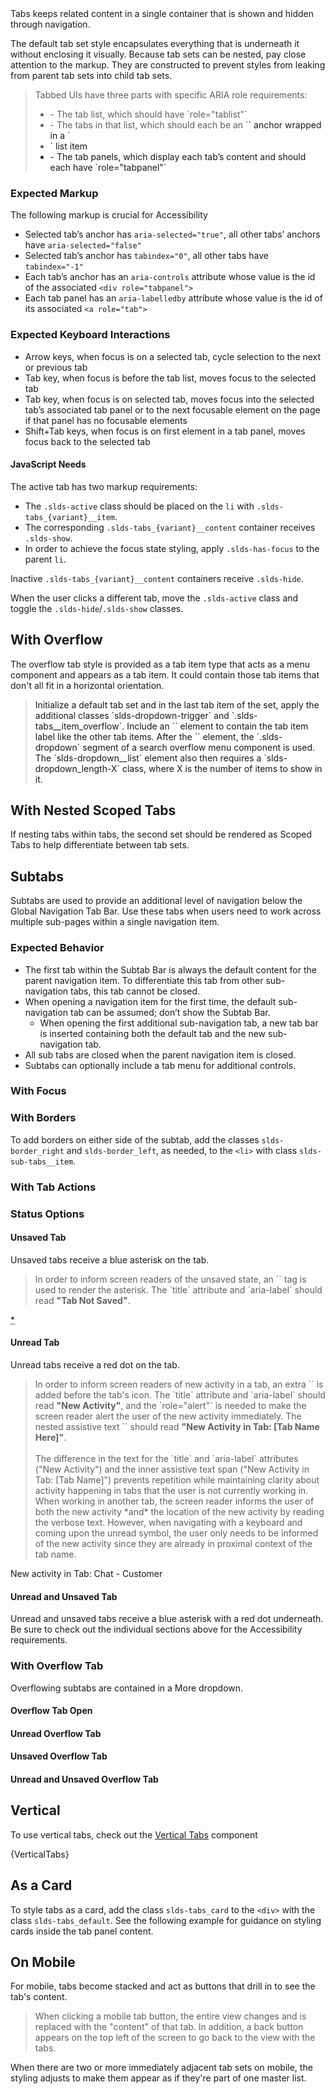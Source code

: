 
<div className="doc lead">
  Tabs keeps related content in a single container that is shown and hidden through navigation.
</div>

<Example title="Tabs Base">
  <CodeView style={{height: '200px'}}>
    <BaseTabs />
  </CodeView>
</Example>

The default tab set style encapsulates everything that is underneath it without enclosing it visually. Because tab sets can be nested, pay close attention to the markup. They are constructed to prevent styles from leaking from parent tab sets into child tab sets.

<Blockquote type="a11y" header="Accessibility Roles">
  Tabbed UIs have three parts with specific ARIA role requirements:
  <ul>
    <li>- The tab list, which should have `role="tablist"`</li>
    <li>- The tabs in that list, which should each be an `<a role="tab">` anchor wrapped in a `<li role="presentation">` list item</li>
    <li>- The tab panels, which display each tab’s content and should each have `role="tabpanel"`</li>
  </ul>
</Blockquote>

### Expected Markup
The following markup is crucial for Accessibility
- Selected tab’s anchor has `aria-selected="true"`, all other tabs’ anchors have `aria-selected="false"`
- Selected tab’s anchor has `tabindex="0"`, all other tabs have `tabindex="-1"`
- Each tab’s anchor has an `aria-controls` attribute whose value is the id of the associated `<div role="tabpanel">`
- Each tab panel has an `aria-labelledby` attribute whose value is the id of its associated `<a role="tab">`

### Expected Keyboard Interactions
- Arrow keys, when focus is on a selected tab, cycle selection to the next or previous tab
- Tab key, when focus is before the tab list, moves focus to the selected tab
- Tab key, when focus is on selected tab, moves focus into the selected tab’s associated tab panel or to the next focusable element on the page if that panel has no focusable elements
- Shift+Tab keys, when focus is on first element in a tab panel, moves focus back to the selected tab

#### JavaScript Needs

The active tab has two markup requirements:
- The `.slds-active` class should be placed on the `li` with `.slds-tabs_{variant}__item`.
- The corresponding `.slds-tabs_{variant}__content` container receives `.slds-show`.
- In order to achieve the focus state styling, apply `.slds-has-focus` to the parent `li`.

Inactive `.slds-tabs_{variant}__content` containers receive `.slds-hide`.

When the user clicks a different tab, move the `.slds-active` class and toggle the `.slds-hide`/`.slds-show` classes.

## With Overflow
The overflow tab style is provided as a tab item type that acts as a menu component and appears as a tab item. It could contain those tab items that don't all fit in a horizontal orientation.

<Example title="Tabs Overflowing">
  <CodeView style={{height: '200px'}}>
    <Overflowing />
  </CodeView>
</Example>

<Blockquote type="note" header="Implementation Guidelines">
  Initialize a default tab set and in the last tab item of the set, apply the additional classes `slds-dropdown-trigger` and `.slds-tabs__item_overflow`. Include an `<a>` element to contain the tab item label like the other tab items. After the `<a>` element, the `.slds-dropdown` segment of a search overflow menu component is used. The `slds-dropdown__list` element also then requires a `slds-dropdown_length-X` class, where X is the number of items to show in it.
</Blockquote>

## With Nested Scoped Tabs

If nesting tabs within tabs, the second set should be rendered as Scoped Tabs to help differentiate between tab sets.

<Example title="Tabs with Nested Scoped Tabs">
  <CodeView style={{height: '200px'}}>
    <TabsWithNestedScopedTabs />
  </CodeView>
</Example>

## Subtabs

Subtabs are used to provide an additional level of navigation below the Global Navigation Tab Bar. Use these tabs when users need to work across multiple sub-pages within a single navigation item.

<Example title="Tabs with Subtabs">
  <CodeView style={{height: '100px'}}>
    <SubTabSet />
  </CodeView>
</Example>

### Expected Behavior

- The first tab within the Subtab Bar is always the default content for the parent navigation item. To differentiate this tab from other sub-navigation tabs, this tab cannot be closed.
- When opening a navigation item for the first time, the default sub-navigation tab can be assumed; don’t show the Subtab Bar.
  - When opening the first additional sub-navigation tab, a new tab bar is inserted containing both the default tab and the new sub-navigation tab.
- All sub tabs are closed when the parent navigation item is closed.
- Subtabs can optionally include a tab menu for additional controls.

### With Focus

<Example title="Subtabs on Focus">
  <CodeView style={{height: '100px'}}>
    <TabWithFocus />
  </CodeView>
</Example>

### With Borders

To add borders on either side of the subtab, add the classes `slds-border_right` and `slds-border_left`, as needed, to the `<li>` with class `slds-sub-tabs__item`.

<Example title="Subtabs with Borders">
  <CodeView style={{height: '100px'}}>
    <TabsWithBorders />
  </CodeView>
</Example>

### With Tab Actions

<Example title="Subtabs with Actions">
  <CodeView style={{height: '100px'}}>
    <TabActionOverflow />
  </CodeView>
</Example>

### Status Options
#### Unsaved Tab

Unsaved tabs receive a blue asterisk on the tab.

<Example title="Subtab Unsaved">
  <CodeView style={{height: '100px'}}>
    <StatusTab itemUnsaved/>
  </CodeView>
</Example>

<Blockquote header="Additional Tag for Accessibility" type="a11y">
  In order to inform screen readers of the unsaved state, an `<abbr>` tag is used to render the asterisk. The `title` attribute and `aria-label` should read <b>"Tab Not Saved"</b>.
</Blockquote>

<CodeBlock toggleCode={false}>
  <abbr className="slds-indicator_unsaved" title="Tab Not Saved" aria-label="Tab Not Saved">*</abbr>
</CodeBlock>


#### Unread Tab

Unread tabs receive a red dot on the tab.

<Example title="Subtab Unread">
  <CodeView style={{height: '100px'}}>
    <StatusTab hasNotification/>
  </CodeView>
</Example>

<Blockquote header="Additional Span for Accessibility" type="a11y">
  In order to inform screen readers of new activity in a tab, an extra `<span>` is added before the tab's icon. The `title` attribute and `aria-label` should read <b>"New Activity"</b>, and the `role="alert"` is needed to make the screen reader alert the user of the new activity immediately. The nested assistive text `<span>` should read <b>"New Activity in Tab: [Tab Name Here]"</b>.
  <br/><br/>
  The difference in the text for the `title` and `aria-label` attributes ("New Activity") and the inner assistive text span ("New Activity in Tab: [Tab Name]") prevents repetition while maintaining clarity about activity happening in tabs that the user is not currently working in. When working in another tab, the screen reader informs the user of both the new activity *and* the location of the new activity by reading the verbose text. However, when navigating with a keyboard and coming upon the unread symbol, the user only needs to be informed of the new activity since they are already in proximal context of the tab name.
</Blockquote>

<CodeBlock toggleCode={false}>
  <span aria-label="New Activity" className="slds-indicator_unread" role="alert" title="New Activity">
    <span className="slds-assistive-text">New activity in Tab: Chat - Customer</span>
  </span>
</CodeBlock>

#### Unread and Unsaved Tab

Unread and unsaved tabs receive a blue asterisk with a red dot underneath. Be sure to check out the individual sections above for the Accessibility requirements.

<Example title="Subtab unread and unsaved">
  <CodeView style={{height: '100px'}}>
    <StatusTab itemUnsaved hasNotification/>
  </CodeView>
</Example>

### With Overflow Tab

Overflowing subtabs are contained in a More dropdown.

<Example title="Subtab with Overflow">
  <CodeView style={{height: '100px'}}>
    <OverflowSubtabs />
  </CodeView>
</Example>

#### Overflow Tab Open

<Example title="Subtabs with Overflow Open">
  <CodeView style={{height: '200px'}}>
    <OverflowSubtabs isOpen />
  </CodeView>
</Example>

#### Unread Overflow Tab

<Example title="Subtab with Unread Overflow">
  <CodeView style={{height: '200px'}}>
    <OverflowSubtabs isOpen itemUnread/>
  </CodeView>
</Example>

#### Unsaved Overflow Tab

<Example title="Subtab with Unsaved Overflow">
  <CodeView style={{height: '200px'}}>
    <OverflowSubtabs isOpen itemUnsaved/>
  </CodeView>
</Example>

#### Unread and Unsaved Overflow Tab

<Example title="Subtab with Unread and Unsaved Overflow">
  <CodeView style={{height: '200px'}}>
    <OverflowSubtabs isOpen itemUnread itemUnsaved/>
  </CodeView>
</Example>

## Vertical

To use vertical tabs, check out the [Vertical Tabs](../vertical-tabs) component

<Example title="Tabs as Vertical">
  {VerticalTabs}
</Example>

## As a Card

To style tabs as a card, add the class `slds-tabs_card` to the `<div>` with the class `slds-tabs_default`. See the following example for guidance on styling cards inside the tab panel content.

<Example title="Tabs as a Card">
  <CodeView style={{height: '600px'}}>
    <TabsWithCards />
  </CodeView>
</Example>

## On Mobile

For mobile, tabs become stacked and act as buttons that drill in to see the tab's content.

<Blockquote header="Expected Interaction" type="note">
  When clicking a mobile tab button, the entire view changes and is replaced with the "content" of that tab. In addition, a back button appears on the top left of the screen to go back to the view with the tabs.
</Blockquote>

<Example title="Tabs on Mobile">
  <CodeView style={{width: '300px', height: '200px', maxWidth: '100%'}}>
    <MobileStacked />
  </CodeView>
</Example>

When there are two or more immediately adjacent tab sets on mobile, the styling adjusts to make them appear as if they're part of one master list.

<Example title="Tabs Adjacent on Mobile">
  <CodeView style={{width: '300px', height: '250px', maxWidth: '100%'}}>
    <AdjacentMobileStacked />
  </CodeView>
</Example>
